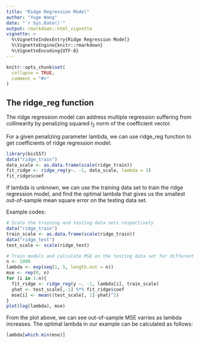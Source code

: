 ```yaml
---
title: "Ridge Regression Model"
author: "Yuge Wang"
date: "`r Sys.Date()`"
output: rmarkdown::html_vignette
vignette: >
  %\VignetteIndexEntry{Ridge Regression Model}
  %\VignetteEngine{knitr::rmarkdown}
  %\VignetteEncoding{UTF-8}
---
```


```r
knitr::opts_chunk$set(
  collapse = TRUE,
  comment = "#>"
)
```

## The ridge_reg function

The ridge regression model can address multiple regression suffering from collinearity by penalizing squared $l_2$ norm of the coefficient vector.  

For a given penalizing parameter lambda, we can use ridge_reg function to get coefficients of ridge regression model:  

```r
library(bis557)
data("ridge_train")
data_scale <- as.data.frame(scale(ridge_train))
fit_ridge <- ridge_reg(y~. -1, data_scale, lambda = 1)
fit_ridge$coef
```

If lambda is unknown, we can use the training data set to train the ridge regression model, and find the optimal lambda that gives us the smallest out-of-sample mean square error on the testing data set.  

Example codes:  

```r
# Scale the training and testing data sets respectively
data("ridge_train")
train_scale <- as.data.frame(scale(ridge_train))
data("ridge_test")
test_scale <- scale(ridge_test)

# Train models and calculate MSE on the testing data set for different lambdas
n <- 1000
lambda <- exp(seq(1, 5, length.out = n))
mse <- rep(0, n)
for (i in 1:n){
  fit_ridge <- ridge_reg(y ~. -1, lambda[i], train_scale)
  yhat <- test_scale[,-1] %*% fit_ridge$coef
  mse[i] <- mean((test_scale[, 1]-yhat)^2)
} 
plot(log(lambda), mse)
```

From the plot above, we can see out-of-sample MSE varries as lambda increases. The optimal lambda in our example can be calculated as follows:  

```r
lambda[which.min(mse)]
```
